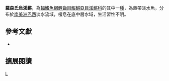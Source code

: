 {{Speciesbox 
| taxon = Melanorivulus rossoi
| status = NE
| status_system = IUCN3.1
| authority =  [[Costa|Costa]], 2005
| synonyms = *''Rivulus rossoi, Costa, 2005''
}}
'''羅森氏烏溪鱂'''，為[[輻鰭魚綱|輻鰭魚綱]][[鯉齒目|鯉齒目]][[鰕鱂亞目|鰕鱂亞目]][[溪鱂科|溪鱂科]]的其中一[[種|種]]，為熱帶淡水魚，分布於[[南美洲|南美洲]][[巴西|巴西]]淡水流域，棲息在底中層水域，生活習性不明。
== 參考文獻 ==
*{{FishBase_species|genus=Melanorivulus|species=rossoi|year=2014|month=9}}

== 擴展閱讀 ==
{{refbegin}}
{{wikispecies-inline|Melanorivulus rossoi|羅森氏烏溪鱂}}
{{refend}}
{{Taxonbar|from=Q13832049}}

[[Category:烏溪鱂屬|L]]


{{魚類小作品}}